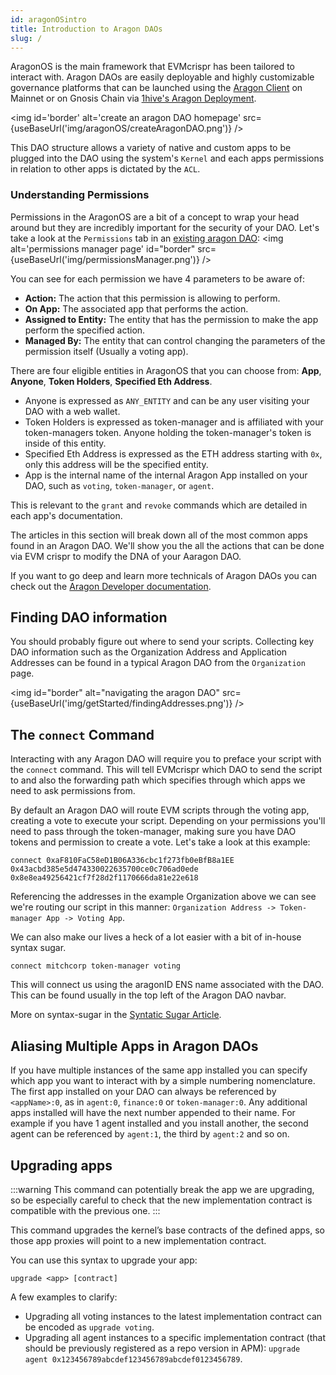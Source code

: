 ```yaml
---
id: aragonOSintro
title: Introduction to Aragon DAOs
slug: /
---
```


AragonOS is the main framework that EVMcrispr has been tailored to interact with. Aragon DAOs are easily deployable and highly customizable governance platforms that can be launched using the [Aragon Client](https://aragon.org/aragon-client) on Mainnet or on Gnosis Chain via [1hive's Aragon Deployment](https://aragon.1hive.org/#/).

<img id='border' alt='create an aragon DAO homepage' src={useBaseUrl('img/aragonOS/createAragonDAO.png')} />

This DAO structure allows a variety of native and custom apps to be plugged into the DAO using the system's `Kernel` and each apps permissions in relation to other apps is dictated by the `ACL`.

### Understanding Permissions

Permissions in the AragonOS are a bit of a concept to wrap your head around but they are incredibly important for the security of your DAO. Let's take a look at the `Permissions` tab in an [existing aragon DAO](https://xdai.aragon.blossom.software/#/evmcrisprexampledao/permissions/):
<img alt='permissions manager page' id="border" src={useBaseUrl('img/permissionsManager.png')} />

You can see for each permission we have 4 parameters to be aware of:
- **Action:** The action that this permission is allowing to perform.
- **On App:** The associated app that performs the action.
- **Assigned to Entity:** The entity that has the permission to make the app perform the specified action.
- **Managed By:** The entity that can control changing the parameters of the permission itself (Usually a voting app).

There are four eligible entities in AragonOS that you can choose from: **App**, **Anyone**, **Token Holders**, **Specified Eth Address**.
- Anyone is expressed as `ANY_ENTITY` and can be any user visiting your DAO with a web wallet.
- Token Holders is expressed as token-manager and is affiliated with your token-managers token. Anyone holding the token-manager's token is inside of this entity.
- Specified Eth Address is expressed as the ETH address starting with `0x`, only this address will be the specified entity.
- App is the internal name of the internal Aragon App installed on your DAO, such as `voting`, `token-manager`, or `agent`.

This is relevant to the `grant` and `revoke` commands which are detailed in each app's documentation.

The articles in this section will break down all of the most common apps found in an Aragon DAO. We'll show you the all the actions that can be done via EVM crispr to modify the DNA of your Aaragon DAO.

If you want to go deep and learn more technicals of Aragon DAOs you can check out the [Aragon Developer documentation](https://hack.aragon.org/docs/getting-started).


## Finding DAO information

You should probably figure out where to send your scripts. Collecting key DAO information such as the Organization Address and Application Addresses can be found in a typical Aragon DAO from the `Organization` page.

<img id="border" alt="navigating the aragon DAO" src={useBaseUrl('img/getStarted/findingAddresses.png')} />


## The `connect` Command

Interacting with any Aragon DAO will require you to preface your script with the `connect` command. This will tell EVMcrispr which DAO to send the script to and also the forwarding path which specifies through which apps we need to ask permissions from.

By default an Aragon DAO will route EVM scripts through the voting app, creating a vote to execute your script. Depending on your permissions you'll need to pass through the token-manager, making sure you have DAO tokens and permission to create a vote. Let's take a look at this example:  

```
connect 0xaF810FaC58eD1B06A336cbc1f273fb0eBfB8a1EE 0x43acbd385e5d474330022635700ce0c706ad0ede 0x8e8ea49256421cf7f28d2f1170666da81e22e618
```

Referencing the addresses in the example Organization above we can see we're routing our script in this manner: `Organization Address -> Token-manager App -> Voting App`.

We can also make our lives a heck of a lot easier with a bit of in-house syntax sugar.

`connect mitchcorp token-manager voting`

This will connect us using the aragonID ENS name associated with the DAO. This can be found usually in the top left of the Aragon DAO navbar.

More on syntax-sugar in the [Syntatic Sugar Article](/getStarted/syntaxSugar/).


## Aliasing Multiple Apps in Aragon DAOs

If you have multiple instances of the same app installed you can specify which app you want to interact with by a simple numbering nomenclature. The first app installed on your DAO can always be referenced by `<appName>:0`, as in `agent:0`, `finance:0` or `token-manager:0`. Any additional apps installed will have the next number appended to their name. For example if you have 1 agent installed and you install another, the second agent can be referenced by `agent:1`, the third by `agent:2` and so on.

## Upgrading apps
:::warning
This command can potentially break the app we are upgrading, so be especially careful to check that the new implementation contract is compatible with the previous one.
:::

This command upgrades the kernel’s base contracts of the defined apps, so those app proxies will point to a new implementation contract.

You can use this syntax to upgrade your app:

`upgrade <app> [contract]`

A few examples to clarify:

- Upgrading all voting instances to the latest implementation contract can be encoded as `upgrade voting`.
- Upgrading all agent instances to a specific implementation contract (that should be previously registered as a repo version in APM):
`upgrade agent 0x123456789abcdef123456789abcdef0123456789`.
